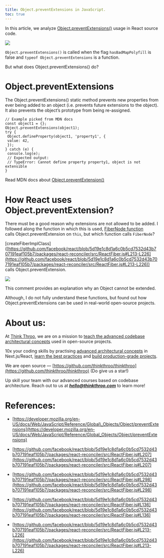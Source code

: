 ```yaml
---
title: Object.preventExtensions in JavaScript.
toc: true
---
```


In this article, we analyze [Object.preventExtensions()](https://developer.mozilla.org/en-US/docs/Web/JavaScript/Reference/Global_Objects/Object/preventExtensions) usage in React source code.

![](https://miro.medium.com/v2/resize:fit:875/1*DrTzV-A96VATYa8xcbQiKg.png)

`Object.preventExtensions()` is called when the flag `hasBadMapPolyfill` is false and `typeof Object.preventExtensions` is a function.

But what does Object.preventExtensions() do?

# **Object.preventExtensions**

The Object.preventExtensions() static method prevents new properties from ever being added to an object (i.e. prevents future extensions to the object). It also prevents the object’s prototype from being re-assigned.

```plaintext
// Example picked from MDN docs
const object1 = {};
Object.preventExtensions(object1);
try {
 Object.defineProperty(object1, 'property1', {
 value: 42,
 });
} catch (e) {
 console.log(e);
 // Expected output: 
 // TypeError: Cannot define property property1, object is not extensible
}
```

Read MDN docs about [Object.preventExtension()](https://developer.mozilla.org/en-US/docs/Web/JavaScript/Reference/Global_Objects/Object/preventExtensions)

# **How React uses Object.preventExtension?**

There must be a good reason why extensions are not allowed to be added. I followed along the function in which this is used, [FiberNode function](https://github.com/facebook/react/blob/5d19e1c8d1a6c0b5cd7532d43b707191eaf105b7/packages/react-reconciler/src/ReactFiber.js#L136)  
calls Object.preventExtension on `this`, but which function calls `FiberNode`?

\[createFiberImplClass\]([https://github.com/facebook/react/blob/5d19e1c8d1a6c0b5cd7532d43b707191eaf105b7/packages/react-reconciler/src/ReactFiber.js#L213-L226](https://github.com/facebook/react/blob/5d19e1c8d1a6c0b5cd7532d43b707191eaf105b7/packages/react-reconciler/src/ReactFiber.js#L213-L226))  
calls Object.preventExtension.

![](https://miro.medium.com/v2/resize:fit:875/1*tXzY7-RKWhTvHKDUI-nRNg.png)

This comment provides an explanation why an Object cannot be extended.

Although, I do not fully understand these functions, but found out how Object.preventExtensions can be used in real-world open-source projects.

# **About us:**

At [Think Throo](https://thinkthroo.com/), we are on a mission to [teach the advanced codebase architectural concepts](https://app.thinkthroo.com/architecture) used in open-source projects.

10x your coding skills by practising [advanced architectural concepts](https://app.thinkthroo.com/architecture) in Next.js/React, [learn the best practices](https://app.thinkthroo.com/best-practices) and [build production-grade projects](https://app.thinkthroo.com/production-grade-projects).

We are open source — [https://github.com/thinkthroo/thinkthroo](https://github.com/thinkthroo/thinkthroo) (Do give us a star!)

Up skill your team with our advanced courses based on codebase architecture. Reach out to us at ***hello@thinkthroo.com*** to learn more!

# **References:**

* [https://developer.mozilla.org/en-US/docs/Web/JavaScript/Reference/Global\_Objects/Object/preventExtensions](https://developer.mozilla.org/en-US/docs/Web/JavaScript/Reference/Global_Objects/Object/preventExtensions)
    
* [https://github.com/facebook/react/blob/5d19e1c8d1a6c0b5cd7532d43b707191eaf105b7/packages/react-reconciler/src/ReactFiber.js#L207](https://github.com/facebook/react/blob/5d19e1c8d1a6c0b5cd7532d43b707191eaf105b7/packages/react-reconciler/src/ReactFiber.js#L207)
    
* [https://github.com/facebook/react/blob/5d19e1c8d1a6c0b5cd7532d43b707191eaf105b7/packages/react-reconciler/src/ReactFiber.js#L298](https://github.com/facebook/react/blob/5d19e1c8d1a6c0b5cd7532d43b707191eaf105b7/packages/react-reconciler/src/ReactFiber.js#L298)
    
* [https://github.com/facebook/react/blob/5d19e1c8d1a6c0b5cd7532d43b707191eaf105b7/packages/react-reconciler/src/ReactFiber.js#L136](https://github.com/facebook/react/blob/5d19e1c8d1a6c0b5cd7532d43b707191eaf105b7/packages/react-reconciler/src/ReactFiber.js#L136)
    
* [https://github.com/facebook/react/blob/5d19e1c8d1a6c0b5cd7532d43b707191eaf105b7/packages/react-reconciler/src/ReactFiber.js#L213-L226](https://github.com/facebook/react/blob/5d19e1c8d1a6c0b5cd7532d43b707191eaf105b7/packages/react-reconciler/src/ReactFiber.js#L213-L226)
    

[  
](https://medium.com/tag/javascirpt?source=post_page-----6730a26b3961--------------------------------)
